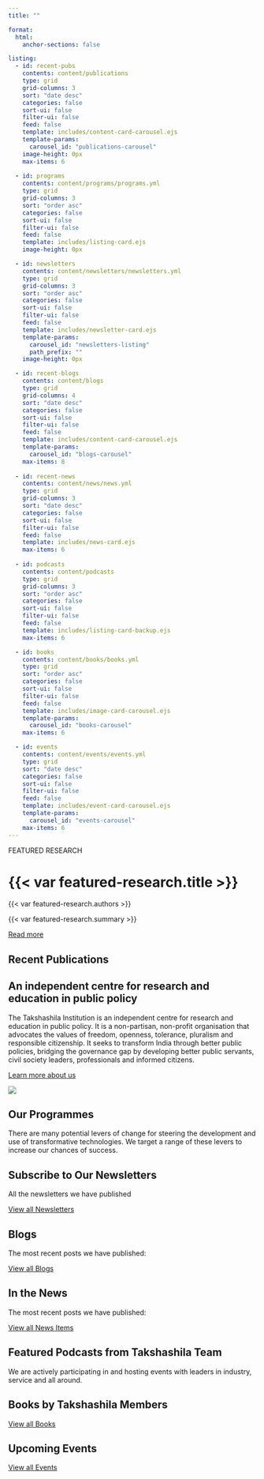 ```yaml
---
title: ""

format:
  html:
    anchor-sections: false

listing:
  - id: recent-pubs
    contents: content/publications
    type: grid
    grid-columns: 3
    sort: "date desc"
    categories: false
    sort-ui: false
    filter-ui: false
    feed: false
    template: includes/content-card-carousel.ejs
    template-params: 
      carousel_id: "publications-carousel"
    image-height: 0px
    max-items: 6
  
  - id: programs
    contents: content/programs/programs.yml
    type: grid
    grid-columns: 3
    sort: "order asc"
    categories: false
    sort-ui: false
    filter-ui: false
    feed: false
    template: includes/listing-card.ejs
    image-height: 0px

  - id: newsletters
    contents: content/newsletters/newsletters.yml
    type: grid
    grid-columns: 3
    sort: "order asc"
    categories: false
    sort-ui: false
    filter-ui: false
    feed: false
    template: includes/newsletter-card.ejs
    template-params: 
      carousel_id: "newsletters-listing"
      path_prefix: ""
    image-height: 0px

  - id: recent-blogs
    contents: content/blogs
    type: grid
    grid-columns: 4
    sort: "date desc"
    categories: false
    sort-ui: false
    filter-ui: false
    feed: false
    template: includes/content-card-carousel.ejs
    template-params: 
      carousel_id: "blogs-carousel"
    max-items: 8
  
  - id: recent-news
    contents: content/news/news.yml
    type: grid
    grid-columns: 3
    sort: "date desc"
    categories: false
    sort-ui: false
    filter-ui: false
    feed: false
    template: includes/news-card.ejs
    max-items: 6
  
  - id: podcasts
    contents: content/podcasts
    type: grid
    grid-columns: 3
    sort: "order asc"
    categories: false
    sort-ui: false
    filter-ui: false
    feed: false
    template: includes/listing-card-backup.ejs
    max-items: 6

  - id: books
    contents: content/books/books.yml
    type: grid
    sort: "order asc"
    categories: false
    sort-ui: false
    filter-ui: false
    feed: false
    template: includes/image-card-carousel.ejs
    template-params: 
      carousel_id: "books-carousel"
    max-items: 6

  - id: events
    contents: content/events/events.yml
    type: grid
    sort: "date desc"
    categories: false
    sort-ui: false
    filter-ui: false
    feed: false
    template: includes/event-card-carousel.ejs
    template-params: 
      carousel_id: "events-carousel"
    max-items: 6
---
```


::: {.title-banner}
:::

<!-- Start of Featured Research Section -->

::: {.featured-research-section}
::: {.featured-tag}
FEATURED RESEARCH
:::

# {{< var featured-research.title >}}

::: {.authors}
{{< var featured-research.authors >}}
:::

::: {.summary}
{{< var featured-research.summary >}}
:::

[Read more]({{< var featured-research.link >}}){.read-more-btn}
:::

<!-- End of Featured Research Section -->

<!-- Start of Recent Publications Listing -->

::: {.component-section}
::: {.section-heading}
## Recent Publications
:::

::: {.listing-carousel}
::: {#recent-pubs}
:::
:::
:::

<!-- End of Recent Publications Listing -->

<!-- Start of About Section -->

::: {.component-section}
::: {.about-us-container}
::: {.about-us-content}
# An <span class="highlight">independent centre</span> for research and education in public policy

The Takshashila Institution is an independent centre for research and education in public policy. It is a non-partisan, non-profit organisation that advocates the values of freedom, openness, tolerance, pluralism and responsible citizenship. It seeks to transform India through better public policies, bridging the governance gap by developing better public servants, civil society leaders, professionals and informed citizens.

::: {.about-cta}
[Learn more about us](pages/about.qmd){.about-btn}
:::

:::

::: {.about-us-image-container}
![](assets/images/takshashila-team.png){.about-us-image}
:::
:::
:::

<!-- End of About Section -->

<!-- Start of Our Programs Section -->

::: {.component-section}
:::{.section-heading}
## Our Programmes
:::

::: {.programs-container}
::: {.programs-intro}
There are many potential levers of change for steering the development and use of transformative technologies. We target a range of these levers to increase our chances of success.


:::

::: {#programs}
:::

:::
:::

<!-- End of Our Programs Section -->

<!-- Start of Newsletter Section -->

::: {.section-heading-with-view-all}
::: {.section-heading-subtitle}
## Subscribe to Our Newsletters
All the newsletters we have published
:::
[View all Newsletters](pages/newsletters.qmd){.view-all}
:::

::: {#newsletters}
:::

<!-- End of Newsletter Section -->

<!-- Start of Blogs Section -->

::: {.section-heading-with-view-all}
::: {.section-heading-subtitle}
## Blogs
The most recent posts we have published:
:::
[View all Blogs](){.view-all}
:::

::: {.listing-carousel}
::: {#recent-blogs}
:::
:::

<!-- End of Blogs Section -->

<!-- Start of News Section -->

::: {.component-section}
::: {.section-heading-with-view-all}
::: {.section-heading-subtitle}
## In the News
The most recent posts we have published:
:::
[View all News Items](){.view-all}
:::

::: {#recent-news}
:::
:::

<!-- End of News Section -->

<!-- Start of Podcasts Section -->

::: {.podcasts-section-heading}
:::
::: {.section-heading-with-view-all}
::: {.section-heading-subtitle}
## Featured Podcasts from Takshashila Team
We are actively participating in and hosting events with leaders in industry, service and all around.
:::

::: {#podcasts}
:::
:::

<!-- End of Podcasts Section -->

<!-- Start of Books Section -->

::: {.full-width-primary-color-wrapper}
::: {.full-width-primary-color-section}
::: {.books-container}

::: {.section-heading-with-view-all}
::: {.section-heading-subtitle}
## Books by Takshashila Members
:::
[View all Books](){.view-all}
:::

::: {#books}
:::

:::
:::
:::

<!-- End of Books Section -->

<!-- Start of Events Section -->

::: {.section-heading-with-view-all}
::: {.section-heading-subtitle}
## Upcoming Events
:::
[View all Events](){.view-all}
:::

::: {#events}
:::

<!-- End of Events Section -->
